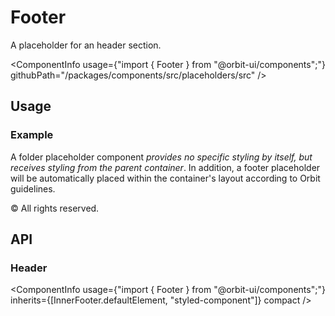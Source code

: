 
<Meta
    title="Placeholders/Footer"
    id="footer"
/>

# Footer

<Tagline>A placeholder for an header section.</Tagline>

<ComponentInfo
    usage={"import { Footer } from \"@orbit-ui/components\";"}
    githubPath="/packages/components/src/placeholders/src"
/>

## Usage

### Example

A folder placeholder component *provides no specific styling by itself, but receives styling from the parent container*. In addition, a footer placeholder will be automatically placed within the container's layout according to Orbit guidelines.

<Preview>
    <Story name="example">
        <Footer>&copy; All rights reserved.</Footer>
    </Story>
</Preview>

## API

### Header

<ComponentInfo
    usage={"import { Footer } from \"@orbit-ui/components\";"}
    inherits={[InnerFooter.defaultElement, "styled-component"]}
    compact
/>

<ArgsTable of={InnerFooter} sort="alpha" />
